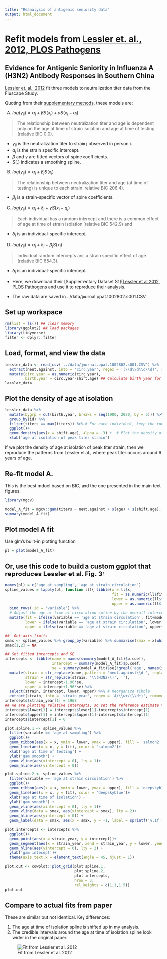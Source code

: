 ```yaml
---
title: "Reanalysis of antigenic seniority data"
output: html_document
---
```


# Refit models from [Lessler et. al., 2012, PLOS Pathogens](https://journals.plos.org/plospathogens/article?id=10.1371/journal.ppat.1002802)

## Evidence for Antigenic Seniority in Influenza A (H3N2) Antibody Responses in Southern China

[Lessler et. al., 2012](https://journals.plos.org/plospathogens/article?id=10.1371/journal.ppat.1002802) fit three models to neutralization titer data from the Fluscape Study.

Quoting from their [supplementary methods](https://doi.org/10.1371/journal.ppat.1002802.s014), these models are:


(A) $log(y_{ij})=\alpha_j+\beta S(x_i)+\gamma S(x_i-q_j)$

> The relationship between neutralization titer and age is dependent only on the age at time of strain isolation and age at time of testing (relative BIC 0.0).

* $y_{ij}$ is the neutralization titer to strain j observed in person i.
* $a_j$ is the strain specific intercept.
* $\beta$ and $\gamma$ are fitted vectors of spine coefficients.
* $S(.)$ indicates a smoothing spline.

(B)  $log(y_{ij})=\alpha_j+\beta_j S(x_i)$

>The relationship between neutralization titer and age (at time of testing) is unique to each strain (relative BIC 206.4). 

* $\beta_j$ is a strain-specific vector of spine coefficients.

(C)  $log(y_{ij})=\alpha_j+\delta_i+\gamma S(x_i-q_j)$

>Each individual has a random intercept and there is a common effect of age at time of strain isolation (relative BIC 542.9) and 

* $\delta_i$ is an individual-specific intercept.

(D)  $log(y_{ij})=\alpha_j+\delta_i+\beta_j S(x_i)$

>Individual random intercepts and a strain specific effect of age (relative BIC 654.3). 

* $\delta_i$ is an individual-specific intercept.




* Here, we download their [Supplementary Dataset S1]([Lessler et al 2012, PLOS Pathogens](https://journals.plos.org/plospathogens/article?id=10.1371/journal.ppat.1002802#s5) and use it to reproduce their analysis.
* The raw data are saved in ../data/journal.ppat.1002802.s001.CSV.


## Set up workspace

```r
rm(list = ls()) ## clear memory
library(ggplot2) ## load packages
library(tidyverse)
filter <- dplyr::filter
```

## Load, format, and view the data

```r
lessler_data <- read_csv('../data/journal.ppat.1002802.s001.CSV') %>%
  extract(neut.against, into = 'circ.year', regex = '(\\d\\d\\d\\d)', remove = F) %>% ## Extract the year of strain circulation from the strain name
  mutate(circ.year = as.numeric(circ.year),
         birth.year = circ.year-shift.age) ## Calculate birth year for each pariticpant
lessler_data
```

## Plot the density of age at isolation


```r
lessler_data %>%
  mutate(bygrp = cut(birth.year, breaks = seq(1900, 2020, by = 5))) %>% # Group participants into 5-yr age bins
  group_by(id) %>%
  filter(titers == max(titers)) %>% # For each individual, keep the row showing the max titer
  ggplot()+
  geom_density(aes(x = shift.age), alpha = .3) +  # Plot the density of ages at the time of circulation of the strain with the highest titer
  xlab('age at isolation of peak titer strain') 
```
If we plot the density of age at isolation of peak titer strain, then we reproduce the patterns from Lessler et al., where peak titer occurs around 6 years of age.



## Re-fit  model A.

This is the best mdoel based on BIC, and the one presented in the main text figures.

```r
library(mgcv)

model_A_fit = mgcv::gam(titers ~ neut.against + s(age) + s(shift.age), data = lessler_data)
summary(model_A_fit)
```

## Plot model A fit

Use glm's bulit-in plotting function

```r
pl = plot(model_A_fit)
```


## Or, use this code to build a custom ggplot that reproduces Lessler et al. Fig. 3:

```r
names(pl) = c('age at sampling', 'age at strain circulation')
spline_values = lapply(pl, function(ll){ tibble(x = ll$x,
                                                fit = as.numeric(ll$fit),
                                                lower = as.numeric(ll$fit-ll$se),
                                                upper = as.numeric(ll$fit+ll$se))}) %>%
  bind_rows(.id = 'variable') %>%
  # Adjust the age at time of circulation spline by the overall intercept
  mutate(fit = ifelse(variable == 'age at strain circulation', fit+model_A_fit$coefficients[1], fit),
         lower = ifelse(variable == 'age at strain circulation', lower+model_A_fit$coefficients[1], lower),
         upper = ifelse(variable == 'age at strain circulation', upper+model_A_fit$coefficients[1], upper)) 

##  Get axis limits
smax <- spline_values %>% group_by(variable) %>% summarise(smax = x[which(fit ==max(fit))])
smax[1,2] = NA

## Get fitted intercepts and SE
intercepts <- tibble(name = names(summary(model_A_fit)$p.coef), 
                     intercept = summary(model_A_fit)$p.coef,
                     se = summary(model_A_fit)$se[!grepl('age', names(summary(model_A_fit)$se))]) %>% # Extract intercepts and se from model fits
  mutate(strain = str_replace(name, pattern = 'neut.against\\d ', replacement = ''),  # Extract strain number
         strain = str_replace(strain, '\\(H3N2\\)', ''), 
         lower = intercept-1.96*se,
         upper = intercept+1.96*se) %>%
  select(strain, intercept, lower, upper) %>% # Reorganize tibble
  extract(strain, into = 'strain_year', regex = 'A/\\w+/(\\d+)', remove = F, convert = T)
intercepts$strain_year[1] = 1968
## We are plotting relative intercepts, so set the reference estimate to 0
intercepts$lower[1] = intercepts$lower[1]-intercepts$intercept[1]
intercepts$upper[1] = intercepts$upper[1]-intercepts$intercept[1]
intercepts$intercept[1] = 0

plot.spline.1 <- spline_values %>%
  filter(variable == 'age at sampling') %>%
  ggplot()+
  geom_ribbon(aes(x = x, ymin = lower, ymax = upper), fill = 'salmon2', alpha = .5)+
  geom_line(aes(x = x, y = fit), color = 'salmon2')+
  xlab('age at time of testing') +
  ylab('gam smooth') +
  geom_vline(aes(xintercept = 0), lty = 1)+
  geom_hline(aes(yintercept = 0)) 

plot.spline.2 <- spline_values %>%
  filter(variable == 'age at strain circulation') %>%
  ggplot()+
  geom_ribbon(aes(x = x, ymin = lower, ymax = upper), fill = 'deepskyblue', alpha = .5)+
  geom_line(aes(x = x, y = fit), color = 'deepskyblue')+
  xlab('age at time of isolation') +
  ylab('gam smooth') +
  geom_vline(aes(xintercept = 0), lty = 1)+
  geom_vline(data = smax, aes(xintercept = smax), lty = 2)+
  geom_hline(aes(yintercept = 0)) +
  geom_label(data = smax, aes(x = smax, y = -1, label = sprintf('%.1f', smax)))

plot.intercepts <- intercepts %>%
  ggplot()+
  geom_point(aes(x = strain_year, y = intercept))+
  geom_segment(aes(x = strain_year, xend = strain_year, y = lower, yend = upper)) +
  geom_hline(aes(yintercept = 0), lty = 2) +
  ylab('gam intecept')+
  theme(axis.text.x = element_text(angle = 45, hjust = 1))

plot.out <- cowplot::plot_grid(plot.spline.1,
                               plot.spline.2,
                               plot.intercepts,
                               nrow = 3,
                               rel_heights = c(1,1,1.5))
plot.out
```



## Compare to actual fits from paper

These are similar but not identical. Key differences:

1. The age at time of isolation spline is shifted up in my analysis.
2. The credible intervals around the age at time of isolation spline look wider in the original paper.


![Fit from Lessler et al. 2012](../data/Lessler_Fig3.png)


